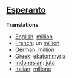 ==[[Esperanto]]==

'''Translations'''

*[[English]]: [[million]]
*[[French]]: un [[million]]
*[[German]]: [[million]]
*[[Greek]]: [[ekatommyria]]
*[[Indonesian]]: [[juta]]
*[[Italian]]: [[milione]]